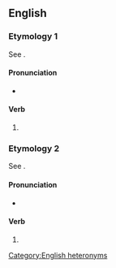 ==English==

===Etymology 1===
See {{m|en|whing}}.

====Pronunciation====
* {{IPA|/wɪnɡd/|lang=en}}

====Verb====
{{head|en|verb form}}

# {{en-past of|whing}}

===Etymology 2===
See {{m|en|whinge}}.

====Pronunciation====
* {{IPA|/wɪndʒd/|lang=en}}

====Verb====
{{head|en|verb form}}

# {{en-past of|whinge}}

[[Category:English heteronyms]]